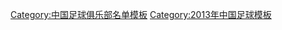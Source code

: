 {{Football squad with groups
 | name      = 2013年中乙分类名单山东滕鼎
 | bgcolor   = #ffffff
 | bordercolor = #00aa00
 | textcolor   = #00aa00
 | title=[[山东滕鼎足球俱乐部|<span style="color:#00aa00">山东滕鼎</span>]] — [[2013年中国足球乙级联赛|<span style="color: #00aa00;">2013年</span>]][[中国足球乙级联赛|<span style="color: #00aa00;">中乙联赛全国总决赛第 4 名、北区第 4 名</span>]]
|group1=全年参赛球员
|list1=<div>
{{Football squad2 player|no=1|name=[[任骥鹏]]}}
{{Football squad2 player|no=3|name=[[依力汗木]]}}
{{Football squad2 player|no=4|name=[[于洋]]}}
{{Football squad2 player|no=6|name=[[路尧]]}}
{{Football squad2 player|no=9|name=[[杜金龙]]}}
{{Football squad2 player|no=10|name=[[孟泰屹]]}}
{{Football squad2 player|no=11|name=[[边锋]]}}
{{Football squad2 player|no=12|name=[[杜文洋]]}}
{{Football squad2 player|no=14|name=[[阿不力江]]}}
{{Football squad2 player|no=16|name=[[陈国禄]]}}
{{Football squad2 player|no=18|name=[[耿鑫]]}}
{{Football squad2 player|no=19|name=[[张丰羽]]}}
{{Football squad2 player|no=20|name=[[秦政]]}}
{{Football squad2 player|no=21|name=[[尹德沛]]}}
{{Football squad2 player|no=22|name=[[詹伦豪]]}}
{{Football squad2 player|no=23|name=[[赵哲]]}}
{{Football squad2 player|no=25|name=[[赵万]]}}
{{Football squad2 player|no=26|name=[[刘大羽]]}}
{{Football squad2 player|no=27|name=[[刘云飞 (1987年)|刘云飞]]}}
{{Football squad2 player|no=28|name=[[张庆瑞]]}}
{{Football squad2 player|no=29|name=[[张茗然]]}}
{{Football squad2 player|no=33|name=[[魏仁杰]]}}
{{Football squad2 player|no=37|name=[[潘昱辰]]}}
</div>
|group2=夏季转入球员
|list2=<div>
{{Football squad2 player|no=5|name=[[刘谱锦]]}}
{{Football squad2 player|no=8|name=[[王栋 (1981年)|王栋]]}}
{{Football squad2 player|no=31|name=[[杨晨 (1991年)|杨晨]]}}
{{Football squad2 player|no=32|name=[[白帆]]}}
{{Football squad2 player|no=39|name=[[陈汉 (足球运动员)|陈汉]]}}
</div>
|group3=夏季转出球员
|list3=<div>
{{Football squad2 player|no=7|name=[[艾斯哈尔]]}}
{{Football squad2 player|no=17|name=[[代俊杰]]}}
</div>
|group4=主教练
|list4=[[罗登仁]]<small>（未到队）</small>；[[郑喜军]]<small>（代理，至第 7 轮）</small>；[[姜勇]]
}}
<noinclude>
{{DEFAULTSORT:Shandong Tengding F.C. Squad 2013}}
[[Category:中国足球俱乐部名单模板]]
[[Category:2013年中国足球模板]]
